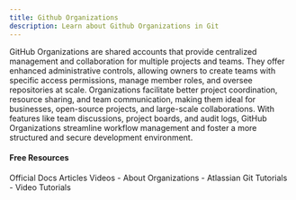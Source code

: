 ```yaml
---
title: Github Organizations
description: Learn about Github Organizations in Git
---
```

GitHub Organizations are shared accounts that provide centralized management and collaboration for multiple projects and teams. They offer enhanced administrative controls, allowing owners to create teams with specific access permissions, manage member roles, and oversee repositories at scale. Organizations facilitate better project coordination, resource sharing, and team communication, making them ideal for businesses, open-source projects, and large-scale collaborations. With features like team discussions, project boards, and audit logs, GitHub Organizations streamline workflow management and foster a more structured and secure development environment.

#### Free Resources

<Tabs defaultValue="official">
<TabsList>
<TabsTrigger value="official">Official Docs</TabsTrigger>
<TabsTrigger value="article">Articles</TabsTrigger>
<TabsTrigger value="video">Videos</TabsTrigger>
</TabsList>

<TabsContent value="official">
<Note type="note" title="official">
- <Link href="https://docs.github.com/en/organizations/collaborating-with-groups-in-organizations/about-organizations">About Organizations</Link>
</Note>
</TabsContent>
<TabsContent value="article">
<Note type="note" title="article">
- <Link href="https://www.atlassian.com/git/tutorials">Atlassian Git Tutorials</Link>
</Note>
</TabsContent>
<TabsContent value="video">
<Note type="note" title="video">
- <Link href="https://www.youtube.com/results?search_query=git+github-organizations+tutorial">Video Tutorials</Link>
</Note>
</TabsContent>
</Tabs>

<Outlet path="5-github/basics/github-organizations" />

